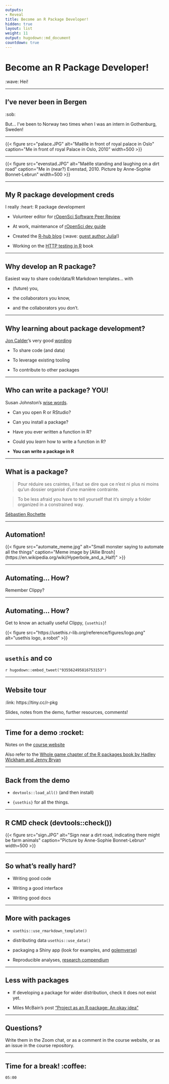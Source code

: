```yaml
---
outputs:
- Reveal
title: Become an R Package Developer!
hidden: true
layout: list
weight: 11
output: hugodown::md_document
countdown: true
---
```


# Become an R Package Developer!

:wave: Hei!

---

## I've never been in Bergen

:sob:

But... I've been to Norway two times when I was an intern in Gothenburg, Sweden!

---

```{=html}
{{< figure src="palace.JPG" alt="Maëlle in front of royal palace in Oslo" caption="Me in front of royal Palace in Oslo, 2010" width=500 >}}
```

---

```{=html}
{{< figure src="evenstad.JPG" alt="Maëlle standing and laughing on a dirt road" caption="Me in (near?) Evenstad, 2010. Picture by Anne-Sophie Bonnet-Lebrun" width=500 >}}
```
---

## My R package development creds

I really :heart: R package development

* Volunteer editor for [rOpenSci Software Peer Review](https://ropensci.org/software-review)

* At work, maintenance of [rOpenSci dev guide](https://devguide.ropensci.org)

* Created the [R-hub blog](https://blog.r-hub.io) (:wave: [guest author Julia](https://blog.r-hub.io/2020/01/08/cran-error/)!)

* Working on the [HTTP testing in R](https://books.ropensci.org/http-testing/) book


---

## Why develop an R package?

Easiest way to share code/data/R Markdown templates... with

* (future) you,

* the collaborators you know,

* and the collaborators you don't.

---

## Why learning about package development?

[Jon Calder](https://joncalder.co.za/)'s very good [wording](https://github.com/iandurbach/datasci-fi/tree/master/docs/packages/slides)

* To share code (and data)

* To leverage existing tooling

* To contribute to other packages

---

## Who can write a package? YOU!

Susan Johnston's [wise words](https://github.com/susjoh/fibonacci).

* Can you open R or RStudio?

* Can you install a package?

* Have you ever written a function in R?

* Could you _learn_ how to write a function in R?

* **You can write a package in R**

---

## What is a package?

>  Pour réduire ses craintes, il faut se dire que ce n’est ni plus ni moins qu’un dossier organisé d’une manière contrainte.

> To be less afraid you have to tell yourself that it's simply a folder organized in a constrained way.

[Sébastien Rochette](https://thinkr.fr/transformer-plusieurs-scripts-eparpilles-en-beau-package-r)

---

## Automation!

```{=html}
{{< figure src="automate_meme.jpg" alt="Small monster saying to automate all the things" caption="Meme image by [Allie Brosh](https://en.wikipedia.org/wiki/Hyperbole_and_a_Half)" >}}
```

---

## Automating... How?

Remember Clippy?

---

## Automating... How?

Get to know an actually useful Clippy, `{usethis}`!

```{=html}
{{< figure src="https://usethis.r-lib.org/reference/figures/logo.png" alt="usethis logo, a robot" >}}
```


---

## `usethis` and co

`r hugodown::embed_tweet("935562495816753153")`


---

## Website tour

:link: https://tiny.cc/r-pkg

Slides, notes from the demo, further resources, comments!

---

## Time for a demo :rocket:

Notes on the [course website](/intro/demo)

Also refer to the [Whole game chapter of the R packages book by Hadley Wickham and Jenny Bryan](https://r-pkgs.org/whole-game.html)

---


## Back from the demo

* `devtools::load_all()` (and then install)

* `{usethis}` for all the things.

---

## R CMD check (devtools::check())

```{=html}
{{< figure src="sign.JPG" alt="Sign near a dirt road, indicating there might be farm animals" caption="Picture by Anne-Sophie Bonnet-Lebrun" width=500 >}}
```

---

## So what's really hard?

* Writing good code

* Writing a good interface

* Writing good docs

---

## More with packages

* `usethis::use_rmarkdown_template()`

* distributing data `usethis::use_data()`

* packaging a Shiny app (look for examples, and [golemverse](https://golemverse.org/))

* Reproducible analyses, [research compendium](https://annakrystalli.me/rrresearch/10_compendium.html)

---

## Less with packages

* If developing a package for wider distribution, check it does not exist yet. 

* Miles McBain's post ["Project as an R package: An okay idea"](https://milesmcbain.xyz/posts/an-okay-idea/)

---

## Questions?

Write them in the Zoom chat, or as a comment in the course website, or as an issue in the course repository.

---

## Time for a break! :coffee:


<!--html_preserve-->

<div id="timer_hugo" class="countdown" style="top:100;left:0;" data-warnwhen="0">

<code class="countdown-time"><span class="countdown-digits minutes">05</span><span class="countdown-digits colon">:</span><span class="countdown-digits seconds">00</span></code>

</div>

<!--/html_preserve-->